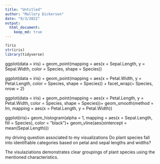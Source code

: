 ```yaml
---
title: "Untitled"
author: "Mallory Dickerson"
date: "9/3/2022"
output: 
  html_document:
    keep_md: true
---
```


```r
?iris
str(iris)
library(tidyverse)
```

ggplot(data = iris) +
  geom_point(mapping = aes(x = Sepal.Length, y = Sepal.Width, color = Species, shape = Species))



ggplot(data = iris) +
  geom_point(mapping = aes(x = Petal.Width, y = Petal.Length, color = Species, shape = Species)) +
  facet_wrap(~ Species, nrow = 2)

ggplot(data = iris) +
  geom_point(mapping = aes(x = Petal.Length, y = Petal.Width, color = Species, shape = Species))+
  geom_smooth(method = lm, mapping = aes(x = Petal.Length, y = Petal.Width))


ggplot(iris)+
  geom_histogram(alpha = 1, mapping = aes(x = Sepal.Length, fill = Species), color = "black")+
  geom_vline(aes(xintercept = mean(Sepal.Length)))


my driving question associated to my visualizations
Do plant species fall into identifiable categories based on petal and sepal lengths and widths?

The visulaziations demonstrates clear groupings of plant species using the mentioned characteristics.
  